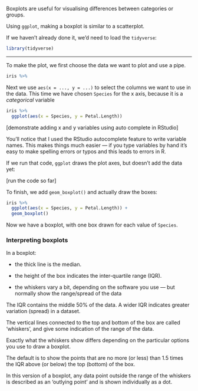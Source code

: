 Boxplots are useful for visualising differences between categories or groups.

Using `ggplot`, making a boxplot is similar to a scatterplot.

If we haven't already done it, we'd need to load the `tidyverse`:

```r
library(tidyverse)
```


------------------------

To make the plot, we first choose the data we want to plot and use a pipe.

```r
iris %>% 
```


Next we use `aes(x = ..., y = ...)` to select the columns we want to use in the data.
This time we have chosen `Species` for the x axis, because it is a *categorical* variable

```r
iris %>% 
  ggplot(aes(x = Species, y = Petal.Length)) 
```



[demonstrate adding x and y variables using auto complete in RStudio]

You'll notice that I used the RStudio autocomplete feature to write variable names.
This makes things much easier — if you type variables by hand it's easy to make spelling errors
or typos and this leads to errors in R.


If we run that code, `ggplot` draws the plot axes, but doesn't add the data yet:

[run the code so far]


To finish, we add `geom_boxplot()` and actually draw the boxes:

```r
iris %>% 
  ggplot(aes(x = Species, y = Petal.Length)) + 
  geom_boxplot()
```


Now we have a boxplot, with one box drawn for each value of `Species`.



### Interpreting boxplots

In a boxplot: 

- the thick line is the median. 

- the height of the box indicates the inter-quartile range (IQR). 

- the whiskers vary a bit, depending on the software you use — but normally show the range/spread of the data


The IQR contains the middle 50% of the data. A wider IQR indicates greater variation (spread) in a dataset.

The vertical lines connected to the top and bottom of the box are called 'whiskers', and
give some indication of the range of the data. 

Exactly what the whiskers show differs depending on the particular options you use to draw a boxplot. 

The default is to show the points that are no more (or less) than 1.5 times the IQR above (or below) the top (bottom) of the box. 

In this version of a boxplot, any data point outside the range of the whiskers is described as an 'outlying point' and is shown individually as a dot.

